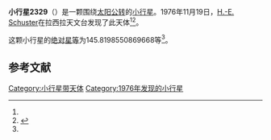 {{Infobox planet
| bgcolour = #FFFFC0
| name = 2329 Orthos
| symbol = 
| image = 
| caption = 
| discovery = yes
| discovery_ref = 
| discoverer = [[H.-E._Schuster|H.-E. Schuster]]
| discovery_site = [[拉西拉天文台|拉西拉天文台]] 
| discovered = 1976年11月19日
| designations = yes
| mp_name = 
| named_after = 
| alt_names = 
| mp_category = [[阿波罗型小行星|阿波罗型小行星]]
| orbit_ref = <ref name="a">[http://ssd.jpl.nasa.gov/sbdb.cgi?sstr=2329 2329 Orthos] {{Wayback|url=http://ssd.jpl.nasa.gov/sbdb.cgi?sstr=2329 |date=20200820012139 }}，小行星數據庫瀏覽器（JPL Small-Body Database Browser）－[[美国国家航空航天局|美国国家航空航天局]]喷气推进实验室</ref>
| epoch = 2456400.5 (2013年4月18日更新)
| aphelion = {{convert|3.984335000052236|AU|km|3|abbr=on|lk=out}}
| perihelion = {{convert|.8250286521021825|AU|km|3|abbr=on}}
| semimajor = {{convert|2.404681826077209|AU|km|3|abbr=on}}
| eccentricity = 0.656907353
| period = 1362.024308 [[日|日]]<br />3.73[[儒略年|儒略年]]
| avg_speed = 
| inclination = 24.4226312433195
| asc_node = 169.4561289990087
| mean_anomaly = 
| arg_peri = 145.8198550869668
| satellites = 
| physical_characteristics = yes
| dimensions = 
| mass = 
| density = 
| surface_grav = 
| escape_velocity = 
| sidereal_day = 
| axial_tilt = 
| pole_ecliptic_lat = 
| pole_ecliptic_lon = 
| albedo = 
| temperatures= 
| temp_name1 = 
| mean_temp_1 = 
| max_temp_1 = 
| temp_name2 = 
| max_temp_2 = 
| spectral_type = 
| abs_magnitude = 145.8198550869668
}}

'''小行星2329'''（{{lang-en|2329 Orthos}}）是一颗围绕[[太阳|太阳]][[公转|公转]]的[[小行星|小行星]]。1976年11月19日，[[H.-E._Schuster|H.-E. Schuster]]在拉西拉天文台发现了此天体<ref name="a" /><ref>{{cite news|title=小行星列表|url=http://cfa-www.harvard.edu/iau/lists/NumberedMPs.txt|accessdate=2013-07-08|newspaper=哈佛大学|archive-date=2008-05-17|archive-url=https://web.archive.org/web/20080517010638/http://cfa-www.harvard.edu/iau/lists/NumberedMPs.txt|dead-url=no}}</ref>。

这颗小行星的[[绝对星等|绝对星等]]为145.8198550869668等<ref name="a" />。

==参考文献==
{{reflist}}
{{Minor Planet Number|[[小行星2328|小行星2328]]|[[小行星2330|小行星2330]]}}

{{小天体}}

[[Category:小行星带天体|Category:小行星带天体]]
[[Category:1976年发现的小行星|Category:1976年发现的小行星]]

{{asteroid-stub}}